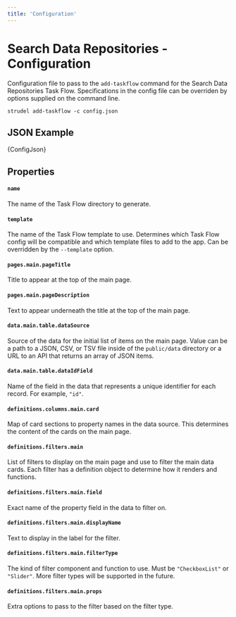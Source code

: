 ```yaml
---
title: 'Configuration'
---
```



# Search Data Repositories - Configuration

Configuration file to pass to the `add-taskflow` command for the Search Data Repositories Task Flow. Specifications in the config file can be overriden by options supplied on the command line.

```
strudel add-taskflow -c config.json
```

## JSON Example

<CodeBlock language="json">{ConfigJson}</CodeBlock>

## Properties

#### `name`

The name of the Task Flow directory to generate.

#### `template`

The name of the Task Flow template to use. Determines which Task Flow config will be compatible and which template files to add to the app. Can be overridden by the `--template` option.

#### `pages.main.pageTitle`

Title to appear at the top of the main page.

#### `pages.main.pageDescription`

Text to appear underneath the title at the top of the main page.

#### `data.main.table.dataSource`

Source of the data for the initial list of items on the main page. Value can be a path to a JSON, CSV, or TSV file inside of the `public/data` directory or a URL to an API that returns an array of JSON items.

#### `data.main.table.dataIdField`

Name of the field in the data that represents a unique identifier for each record. For example, `"id"`.

#### `definitions.columns.main.card`

Map of card sections to property names in the data source. This determines the content of the cards on the main page.

#### `definitions.filters.main`

List of filters to display on the main page and use to filter the main data cards. Each filter has a definition object to determine how it renders and functions.

#### `definitions.filters.main.field`

Exact name of the property field in the data to filter on. 

#### `definitions.filters.main.displayName`

Text to display in the label for the filter.

#### `definitions.filters.main.filterType`

The kind of filter component and function to use. Must be `"CheckboxList"` or `"Slider"`. More filter types will be supported in the future.

#### `definitions.filters.main.props`

Extra options to pass to the filter based on the filter type.
